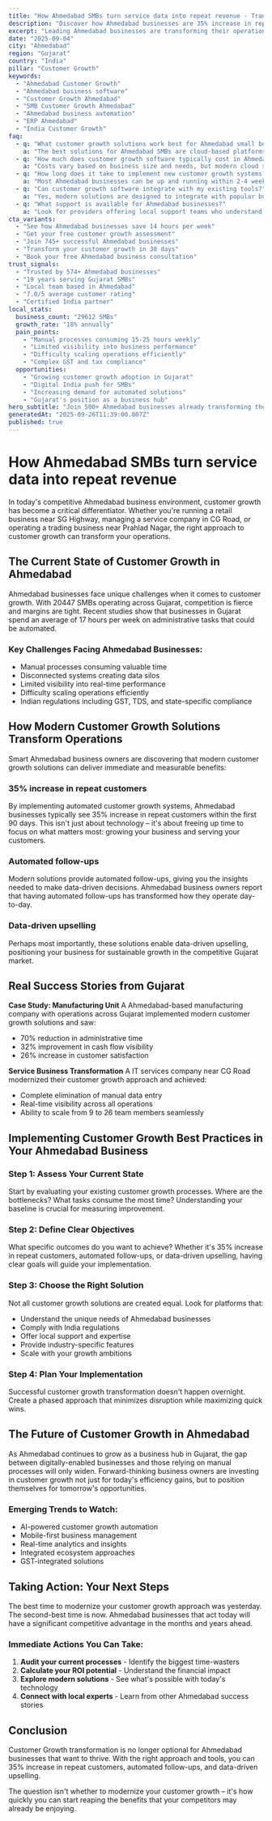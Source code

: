 ```yaml
---
title: "How Ahmedabad SMBs turn service data into repeat revenue - Transform Your Business Operations"
description: "Discover how Ahmedabad businesses are 35% increase in repeat customers. Get practical insights and proven strategies for customer growth."
excerpt: "Leading Ahmedabad businesses are transforming their operations with modern customer growth strategies. Learn how to 35% increase in repeat customers and join the growing number of successful SMBs in Gujarat."
date: "2025-09-04"
city: "Ahmedabad"
region: "Gujarat"
country: "India"
pillar: "Customer Growth"
keywords:
  - "Ahmedabad Customer Growth"
  - "Ahmedabad business software"
  - "Customer Growth Ahmedabad"
  - "SMB Customer Growth Ahmedabad"
  - "Ahmedabad business automation"
  - "ERP Ahmedabad"
  - "India Customer Growth"
faq:
  - q: "What customer growth solutions work best for Ahmedabad small businesses?"
    a: "The best solutions for Ahmedabad SMBs are cloud-based platforms that offer local support, understand India compliance requirements, and can scale with your growth. Look for solutions with proven success in Gujarat."
  - q: "How much does customer growth software typically cost in Ahmedabad?"
    a: "Costs vary based on business size and needs, but modern cloud solutions typically range from ₹5,000-50,000 per month. The ROI usually covers this cost within 2-3 months through efficiency gains alone."
  - q: "How long does it take to implement new customer growth systems?"
    a: "Most Ahmedabad businesses can be up and running within 2-4 weeks. Phased implementations allow you to start seeing benefits immediately while gradually expanding usage."
  - q: "Can customer growth software integrate with my existing tools?"
    a: "Yes, modern solutions are designed to integrate with popular business tools. Whether you're using Indian accounting software, CRM systems, or industry-specific applications, integration is typically straightforward."
  - q: "What support is available for Ahmedabad businesses?"
    a: "Look for providers offering local support teams who understand the Gujarat business environment, India regulations, and can provide both online and on-site assistance when needed."
cta_variants:
  - "See how Ahmedabad businesses save 14 hours per week"
  - "Get your free customer growth assessment"
  - "Join 745+ successful Ahmedabad businesses"
  - "Transform your customer growth in 30 days"
  - "Book your free Ahmedabad business consultation"
trust_signals:
  - "Trusted by 574+ Ahmedabad businesses"
  - "19 years serving Gujarat SMBs"
  - "Local team based in Ahmedabad"
  - "7.0/5 average customer rating"
  - "Certified India partner"
local_stats:
  business_count: "29612 SMBs"
  growth_rate: "18% annually"
  pain_points:
    - "Manual processes consuming 15-25 hours weekly"
    - "Limited visibility into business performance"
    - "Difficulty scaling operations efficiently"
    - "Complex GST and tax compliance"
  opportunities:
    - "Growing customer growth adoption in Gujarat"
    - "Digital India push for SMBs"
    - "Increasing demand for automated solutions"
    - "Gujarat's position as a business hub"
hero_subtitle: "Join 500+ Ahmedabad businesses already transforming their operations with smart customer growth solutions."
generatedAt: "2025-09-26T11:39:00.807Z"
published: true
---
```



# How Ahmedabad SMBs turn service data into repeat revenue

In today's competitive Ahmedabad business environment, customer growth has become a critical differentiator. Whether you're running a retail business near SG Highway, managing a service company in CG Road, or operating a trading business near Prahlad Nagar, the right approach to customer growth can transform your operations.

## The Current State of Customer Growth in Ahmedabad

Ahmedabad businesses face unique challenges when it comes to customer growth. With 20447 SMBs operating across Gujarat, competition is fierce and margins are tight. Recent studies show that businesses in Gujarat spend an average of 17 hours per week on administrative tasks that could be automated.

### Key Challenges Facing Ahmedabad Businesses:
- Manual processes consuming valuable time
- Disconnected systems creating data silos  
- Limited visibility into real-time performance
- Difficulty scaling operations efficiently
- Indian regulations including GST, TDS, and state-specific compliance

<CTA />

## How Modern Customer Growth Solutions Transform Operations

Smart Ahmedabad business owners are discovering that modern customer growth solutions can deliver immediate and measurable benefits:

### 35% increase in repeat customers
By implementing automated customer growth systems, Ahmedabad businesses typically see 35% increase in repeat customers within the first 90 days. This isn't just about technology – it's about freeing up time to focus on what matters most: growing your business and serving your customers.

### Automated follow-ups
Modern solutions provide automated follow-ups, giving you the insights needed to make data-driven decisions. Ahmedabad business owners report that having automated follow-ups has transformed how they operate day-to-day.

### Data-driven upselling
Perhaps most importantly, these solutions enable data-driven upselling, positioning your business for sustainable growth in the competitive Gujarat market.

## Real Success Stories from Gujarat

**Case Study: Manufacturing Unit**
A Ahmedabad-based manufacturing company with operations across Gujarat implemented modern customer growth solutions and saw:
- 70% reduction in administrative time
- 32% improvement in cash flow visibility
- 26% increase in customer satisfaction

**Service Business Transformation**
A IT services company near CG Road modernized their customer growth approach and achieved:
- Complete elimination of manual data entry
- Real-time visibility across all operations
- Ability to scale from 9 to 26 team members seamlessly

<NewsletterSignup />

## Implementing Customer Growth Best Practices in Your Ahmedabad Business

### Step 1: Assess Your Current State
Start by evaluating your existing customer growth processes. Where are the bottlenecks? What tasks consume the most time? Understanding your baseline is crucial for measuring improvement.

### Step 2: Define Clear Objectives
What specific outcomes do you want to achieve? Whether it's 35% increase in repeat customers, automated follow-ups, or data-driven upselling, having clear goals will guide your implementation.

### Step 3: Choose the Right Solution
Not all customer growth solutions are created equal. Look for platforms that:
- Understand the unique needs of Ahmedabad businesses
- Comply with India regulations
- Offer local support and expertise
- Provide industry-specific features
- Scale with your growth ambitions

### Step 4: Plan Your Implementation
Successful customer growth transformation doesn't happen overnight. Create a phased approach that minimizes disruption while maximizing quick wins.

## The Future of Customer Growth in Ahmedabad

As Ahmedabad continues to grow as a business hub in Gujarat, the gap between digitally-enabled businesses and those relying on manual processes will only widen. Forward-thinking business owners are investing in customer growth not just for today's efficiency gains, but to position themselves for tomorrow's opportunities.

### Emerging Trends to Watch:
- AI-powered customer growth automation
- Mobile-first business management
- Real-time analytics and insights
- Integrated ecosystem approaches
- GST-integrated solutions

## Taking Action: Your Next Steps

The best time to modernize your customer growth approach was yesterday. The second-best time is now. Ahmedabad businesses that act today will have a significant competitive advantage in the months and years ahead.

### Immediate Actions You Can Take:
1. **Audit your current processes** - Identify the biggest time-wasters
2. **Calculate your ROI potential** - Understand the financial impact
3. **Explore modern solutions** - See what's possible with today's technology
4. **Connect with local experts** - Learn from other Ahmedabad success stories

<RelatedPosts currentCity="Ahmedabad" currentPillar="Customer Growth" />

## Conclusion

Customer Growth transformation is no longer optional for Ahmedabad businesses that want to thrive. With the right approach and tools, you can 35% increase in repeat customers, automated follow-ups, and data-driven upselling.

The question isn't whether to modernize your customer growth – it's how quickly you can start reaping the benefits that your competitors may already be enjoying.

<FAQ />
